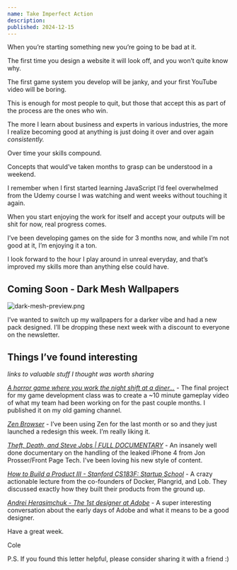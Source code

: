 ```yaml
---
name: Take Imperfect Action
description:
published: 2024-12-15
---
```


When you’re starting something new you’re going to be bad at it.

The first time you design a website it will look off, and you won’t quite know why.

The first game system you develop will be janky, and your first YouTube video will be boring.

This is enough for most people to quit, but those that accept this as part of the process are the ones who win.

The more I learn about business and experts in various industries, the more I realize becoming good at anything is just doing it over and over again _consistently._

Over time your skills compound.

Concepts that would’ve taken months to grasp can be understood in a weekend.

I remember when I first started learning JavaScript I’d feel overwhelmed from the Udemy course I was watching and went weeks without touching it again.

When you start enjoying the work for itself and accept your outputs will be shit for now, real progress comes.

I’ve been developing games on the side for 3 months now, and while I’m not good at it, I’m enjoying it a ton.

I look forward to the hour I play around in unreal everyday, and that’s improved my skills more than anything else could have.

## Coming Soon - Dark Mesh Wallpapers

![dark-mesh-preview.png](https://assets.colecaccamise.com/letters/take-imperfect-action/dark-mesh-preview.png)

I’ve wanted to switch up my wallpapers for a darker vibe and had a new pack designed. I’ll be dropping these next week with a discount to everyone on the newsletter.

## Things I’ve found interesting

_links to valuable stuff I thought was worth sharing_

[_A horror game where you work the night shift at a diner..._](https://www.youtube.com/watch?v=ZTYBgOhpaEg) - The final project for my game development class was to create a ~10 minute gameplay video of what my team had been working on for the past couple months. I published it on my old gaming channel.

[_Zen Browser_](https://caccamise.link/zen) - I’ve been using Zen for the last month or so and they just launched a redesign this week. I’m really liking it.

[_Theft, Death, and Steve Jobs | FULL DOCUMENTARY_](https://www.youtube.com/watch?v=fkK7_QEIJrg) - An insanely well done documentary on the handling of the leaked iPhone 4 from Jon Prosser/Front Page Tech. I’ve been loving his new style of content.

[_How to Build a Product III - Stanford CS183F: Startup School_](https://www.youtube.com/watch?v=09GRs0FXdWQ) - A crazy actionable lecture from the co-founders of Docker, Plangrid, and Lob. They discussed exactly how they built their products from the ground up.

[_Andrei Herasimchuk - The 1st designer at Adobe_](https://www.youtube.com/watch?v=g-n7BJsjRCo) - A super interesting conversation about the early days of Adobe and what it means to be a good designer.

Have a great week.

Cole

P.S. If you found this letter helpful, please consider sharing it with a friend :)
